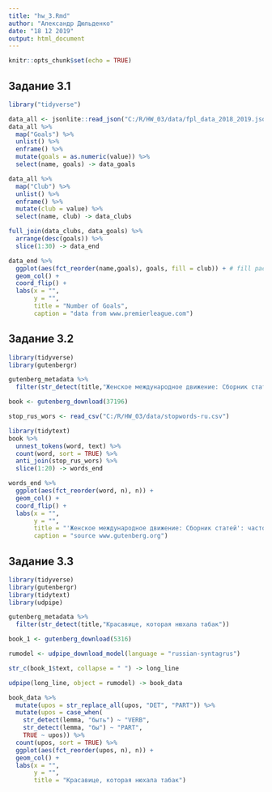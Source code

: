 ---
title: "hw_3.Rmd"
author: "Александр Дюльденко"
date: "18 12 2019"
output: html_document
---

```{r setup, include=FALSE}
knitr::opts_chunk$set(echo = TRUE)
```

## Задание 3.1


```{r}
library("tidyverse")

data_all <- jsonlite::read_json("C:/R/HW_03/data/fpl_data_2018_2019.json")
data_all %>% 
  map("Goals") %>% 
  unlist() %>% 
  enframe() %>% 
  mutate(goals = as.numeric(value)) %>% 
  select(name, goals) -> data_goals

data_all %>% 
  map("Club") %>% 
  unlist() %>% 
  enframe() %>% 
  mutate(club = value) %>% 
  select(name, club) -> data_clubs

full_join(data_clubs, data_goals) %>% 
  arrange(desc(goals)) %>% 
  slice(1:30) -> data_end

data_end %>% 
  ggplot(aes(fct_reorder(name,goals), goals, fill = club)) + # fill раскрашивает на основе переменной
  geom_col() +
  coord_flip() +
  labs(x = "",
       y = "",
       title = "Number of Goals",
       caption = "data from www.premierleague.com")
```

## Задание 3.2


```{r}
library(tidyverse)
library(gutenbergr)

gutenberg_metadata %>% 
  filter(str_detect(title,"Женское международное движение: Сборник статей"))

book <- gutenberg_download(37196)

stop_rus_wors <- read_csv("C:/R/HW_03/data/stopwords-ru.csv")

library(tidytext)
book %>% 
  unnest_tokens(word, text) %>% 
  count(word, sort = TRUE) %>% 
  anti_join(stop_rus_wors) %>% 
  slice(1:20) -> words_end

words_end %>% 
  ggplot(aes(fct_reorder(word, n), n)) +
  geom_col() +
  coord_flip() +
  labs(x = "",
       y = "",
       title = "'Женское международное движение: Сборник статей': частотные слова",
       caption = "source www.gutenberg.org")
```

## Задание 3.3


```{r}
library(tidyverse)
library(gutenbergr)
library(tidytext)
library(udpipe)

gutenberg_metadata %>% 
  filter(str_detect(title,"Красавице, которая нюхала табак"))

book_1 <- gutenberg_download(5316)

rumodel <- udpipe_download_model(language = "russian-syntagrus")

str_c(book_1$text, collapse = " ") -> long_line 

udpipe(long_line, object = rumodel) -> book_data

book_data %>% 
  mutate(upos = str_replace_all(upos, "DET", "PART")) %>%
  mutate(upos = case_when( 
    str_detect(lemma, "быть") ~ "VERB",
    str_detect(lemma, "бы") ~ "PART",
    TRUE ~ upos)) %>% 
  count(upos, sort = TRUE) %>% 
  ggplot(aes(fct_reorder(upos, n), n)) +
  geom_col() +
  labs(x = "",
       y = "",
       title = "Красавице, которая нюхала табак")
```